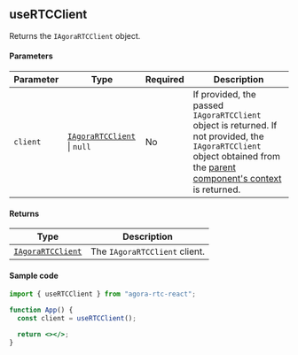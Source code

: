 ## useRTCClient

Returns the `IAgoraRTCClient` object.

#### Parameters

| Parameter | Type                                                                                                               | Required | Description                                                                                                                                                                                                                                                                                                |
| --------- | ------------------------------------------------------------------------------------------------------------------ | -------- | ---------------------------------------------------------------------------------------------------------------------------------------------------------------------------------------------------------------------------------------------------------------------------------------------------------- |
| `client`  | [`IAgoraRTCClient`](https://api-ref.agora.io/en/video-sdk/reactjs/2.x//IAgoraRTCClient.html) &VerticalLine; `null` | No       | If provided, the passed `IAgoraRTCClient` object is returned. If not provided, the `IAgoraRTCClient` object obtained from the [parent component's context](https://api-ref.agora.io/en/video-sdk/reactjs/2.https://api-ref.agora.io/en/video-sdk/reactjs/2.x/functions/AgoraRTCProvider.html) is returned. |

#### Returns

| Type                                                                                         | Description                   |
| -------------------------------------------------------------------------------------------- | ----------------------------- |
| [`IAgoraRTCClient`](https://api-ref.agora.io/en/video-sdk/reactjs/2.x//IAgoraRTCClient.html) | The `IAgoraRTCClient` client. |

#### Sample code

```jsx
import { useRTCClient } from "agora-rtc-react";

function App() {
  const client = useRTCClient();

  return <></>;
}
```
